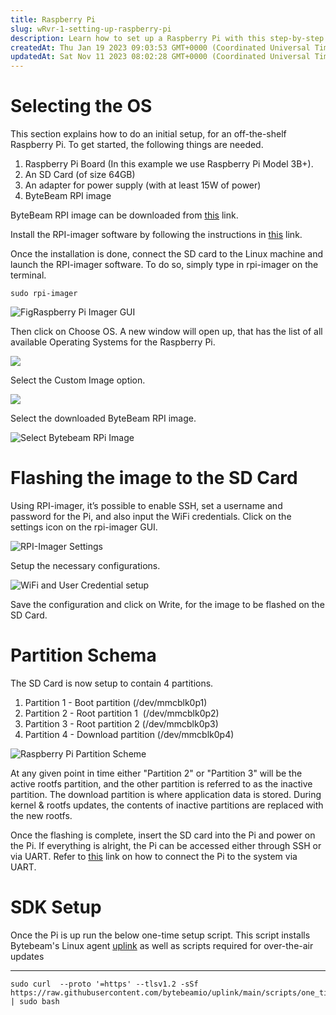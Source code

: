 ```yaml
---
title: Raspberry Pi
slug: wRvr-1-setting-up-raspberry-pi
description: Learn how to set up a Raspberry Pi with this step-by-step document. Find out which components you need and how to install the rpi-imager software to select the operating system for your Pi. Get instructions on flashing the image to the SD card, setting up
createdAt: Thu Jan 19 2023 09:03:53 GMT+0000 (Coordinated Universal Time)
updatedAt: Sat Nov 11 2023 08:02:28 GMT+0000 (Coordinated Universal Time)
---
```


# Selecting the OS

This section explains how to do an initial setup, for an off-the-shelf Raspberry Pi. To get started, the following things are needed.

1. Raspberry Pi Board (In this example we use Raspberry Pi Model 3B+).
2. An SD Card (of size 64GB)
3. An adapter for power supply (with at least 15W of power)&#x20;
4. ByteBeam RPI image

ByteBeam RPI image can be downloaded from [this](https://drive.google.com/file/d/1fdH88IS-wuUvqT6SPsIt7Vmy3tzezECW/view?usp=sharing) link.

Install the RPI-imager software by following the instructions in [this](https://www.raspberrypi.com/software/) link.&#x20;

Once the installation is done, connect the SD card to the Linux machine and launch the RPI-imager software. To do so, simply type in rpi-imager on the terminal.

```shell
sudo rpi-imager
```

![](/assets/gE9xtwaJ4QIdQaHhXqqXL_1startrpiimager.png "FigRaspberry Pi Imager GUI")

Then click on Choose OS. A new window will open up, that has the list of all available Operating Systems for the Raspberry Pi.

![](/assets/GYZvzhBglFhURQTX3ASqj_2chooseosnew.png)

Select the Custom Image option.

![](/assets/CVpMKqxbJ4uoIa71Rc3uZ_custom.png)

Select the downloaded ByteBeam RPI image.

![](/assets/Zzjg0cYWVdBRpLZ0kwqa2_custom2.png "Select Bytebeam RPi Image")

# Flashing the image to the SD Card

Using RPI-imager, it’s possible to enable SSH, set a username and password for the Pi, and also input the WiFi credentials. Click on the settings icon on the rpi-imager GUI.

![](/assets/BE-Tdx46ZZzFQKTsK1vUE_5settingsicon.png "RPI-Imager Settings")



Setup the necessary configurations.

![](/assets/_DZYdgStl8WnGSUPe4ujk_rpiimager7.png "WiFi and User Credential setup")

Save the configuration and click on Write, for the image to be flashed on the SD Card.

# Partition Schema&#x20;

The SD Card is now setup to contain 4 partitions.

1. Partition 1 - Boot partition (/dev/mmcblk0p1)
2. Partition 2 - Root partition 1  (/dev/mmcblk0p2)
3. Partition 3 - Root partition 2 (/dev/mmcblk0p3)
4. Partition 4 - Download partition (/dev/mmcblk0p4)

![](/assets/9JNAg0SDuj-FxYwa-xZsJ_6partitioninfo.png "Raspberry Pi Partition Scheme")

At any given point in time either "Partition 2" or "Partition 3" will be the active rootfs partition, and the other partition is referred to as the inactive partition. The download partition is where application data is stored. During kernel & rootfs updates, the contents of inactive partitions are replaced with the new rootfs.

Once the flashing is complete, insert the SD card into the Pi and power on the Pi. If everything is alright, the Pi can be accessed either through SSH or via UART. Refer to [this](https://emteria.com/kb/connect-uart-rpi) link on how to connect the Pi to the system via UART.

# SDK Setup

Once the Pi is up run the below one-time setup script. This script installs Bytebeam's Linux agent [uplink](https://github.com/bytebeamio/uplink) as well as scripts required for over-the-air updates

****

```shell
sudo curl  --proto '=https' --tlsv1.2 -sSf https://raw.githubusercontent.com/bytebeamio/uplink/main/scripts/one_time_setup.sh | sudo bash
```

